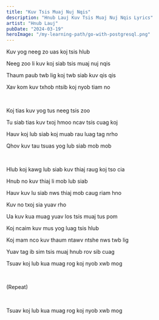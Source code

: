 ```yaml
---
title: "Kuv Tsis Muaj Nuj Nqis"
description: "Hnub Lauj Kuv Tsis Muaj Nuj Nqis Lyrics"
artist: "Hnub Lauj"
pubDate: "2024-03-19"
heroImage: "/my-learning-path/go-with-postgresql.png"
---
```


Kuv yog neeg zo uas koj tsis hlub

Neeg zoo li kuv koj siab tsis muaj nuj nqis

Thaum paub twb lig koj twb siab kuv qis qis

Xav kom kuv txhob ntsib koj nyob tiam no

<br />

Koj tias kuv yog tus neeg tsis zoo

Tu siab tias kuv txoj hmoo ncav tsis cuag koj

Hauv koj lub siab koj muab rau luag tag nrho

Qhov kuv tau tsuas yog lub siab mob mob

<br />

Hlub koj kawg lub siab kuv thiaj raug koj tso cia

Hnub no kuv thiaj li mob lub siab

Hauv kuv lu siab nws thiaj mob caug riam hno

Kuv no txoj sia yuav rho

Ua kuv kua muag yuav los tsis muaj tus pom

Koj ncaim kuv mus yog luag tsis hlub

Koj mam nco kuv thaum ntawv ntshe nws twb lig

Yuav tag ib sim tsis muaj hnub rov sib cuag

Tsuav koj lub kua muag rog koj nyob xwb mog

<br />

(Repeat)

<br />

Tsuav koj lub kua muag rog koj nyob xwb mog
